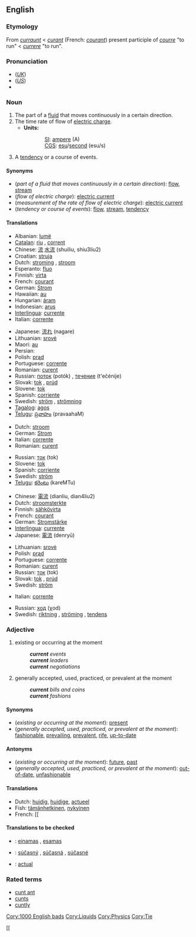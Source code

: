 {{wikipedia|dab=current}}
==English==

===Etymology===
From {{ME.}} ''[[curraunt]]'' < {{OF.}} ''[[curant]]'' (French: ''[[courant]]'') present participle of ''[[courre]]'' "to run" < {{L.}} ''[[currere]]'' "to run".

===Pronunciation===
*(''[[Received Pronunciation|UK]]'') {{IPA|/ˈkʌɹɛnt/}}
*(''[[General American|US]]'') {{IPA|/ˈkɝɹɛnt/}}
*{{audio|en-us-current.ogg|Audio (US)}}

===Noun===
{{en-noun}}

# The part of a [[fluid]] that moves continuously in a certain direction.
# The time rate of flow of [[electric charge]].
#*'''Units:'''
#::[[SI]]: [[ampere]] (A)
#::[[CGS]]: [[esu]]/[[second]] (esu/s)
# A [[tendency]] or a course of events.

====Synonyms====
*(''part of a fluid that moves continuously in a certain direction''): [[flow]], [[stream]]
*(''flow of electric charge''): [[electric current]]
*(''measurement of the rate of flow of electric charge''): [[electric current]]
*(''tendency or course of events''): [[flow]], [[stream]], [[tendency]]

====Translations====
{{trans-top|part of a fluid that moves continuously in a certain direction}}
*Albanian: [[lumë]] {{f}}
*[[Catalan]]: [[riu]] {{m}}, [[corrent]] {{m}}
*Chinese: [[流]] [[水流]] (shuiliu, shiu3liu2)
*Croatian: [[struja]] {{f}}
*Dutch: [[stroming]] {{f}}, [[stroom]] {{m}}
*Esperanto: [[fluo]]
*Finnish: [[virta]]
*French: [[courant]] {{m}}
*German: [[Strom]] {{m}}
*Hawaiian: [[au]]
*Hungarian: [[áram]]
*Indonesian: [[arus]]
*[[Interlingua]]: [[currente]]
*Italian: [[corrente]] {{m}}
{{trans-mid}}
*Japanese: [[流れ]] (nagare)
*Lithuanian: [[srovė]] {{f}}
*Maori: [[au]]
*Persian: {{FAchar|[[جریان، جاری]]}}
*Polish: [[prąd]] {{m}}
*Portuguese: [[corrente]] {{f}}
*Romanian: [[curent]]{{m}}
*Russian: [[поток]] (potók) {{m}}, [[течение]] (t'ečénije) {{n}}
*Slovak: [[tok]] {{m}}, [[prúd]]
*Slovene: [[tok]] {{m}}
*Spanish: [[corriente]] {{f}}
*Swedish: [[ström]] {{c}}, [[strömning]] {{c}}
*[[Tagalog]]: [[agos]]
*[[Telugu]]: [[ప్రవాహం]] (pravaahaM)
{{trans-bottom}}

{{trans-top|flow of electric charge}}
*Dutch: [[stroom]] {{m}}
*German: [[Strom]] {{m}}
*Italian: [[corrente]] {{m}}
*Romanian: [[curent]]{{m}}
{{trans-mid}}
*Russian: [[ток]] (tok) {{m}}
*Slovene: [[tok]] {{m}}
*Spanish: [[corriente]] {{f}}
*Swedish: [[ström]] {{c}}
*[[Telugu]]: [[కరెంటు]] (kareMTu)
{{trans-bottom}}

{{trans-top|measurement of the rate of flow of electric charge}}
*Chinese: [[電流]] (dianliu, dian4liu2)
*Dutch: [[stroomsterkte]] {{f}}
*Finnish: [[sähkövirta]]
*French: [[courant]] {{m}}
*German: [[Stromstärke]] {{f}}
*[[Interlingua]]: [[currente]]
*Japanese: [[電流]] (denryū)
{{trans-mid}}
*Lithuanian: [[srovė]] {{f}}
*Polish: [[prąd]] {{m}}
*Portuguese: [[corrente]] {{f}}
*Romanian: [[curent]]{{m}}
*Russian: [[ток]] (tok) {{m}}
*Slovak: [[tok]] {{m}}, [[prúd]]
*Swedish: [[ström]] {{c}}
{{trans-bottom}}

{{trans-top|tendency or a course of events}}
*Italian: [[corrente]] {{m}}
{{trans-mid}}
*Russian: [[ход]] (χod) {{m}}
*Swedish: [[riktning]] {{c}}, [[ströming]] {{c}}, [[tendens]] {{c}}
{{trans-bottom}}

===Adjective===
{{en-adj}}

# existing or occurring at the moment
#: '''''current''' events''
#: '''''current''' leaders''
#: '''''current''' negotiations''
# generally accepted, used, practiced, or prevalent at the moment
#: '''''current''' bills and coins''
#: '''''current''' fashions''

====Synonyms====
*(''existing or occurring at the moment''): [[present]]
*(''generally accepted, used, practiced, or prevalent at the moment''): [[fashionable]], [[prevailing]], [[prevalent]], [[rife]], [[up-to-date]]

====Antonyms====
*(''existing or occurring at the moment''): [[future]], [[past]]
*(''generally accepted, used, practiced, or prevalent at the moment''): [[out-of-date]], [[unfashionable]]

====Translations====
{{tring at the mnt}}
*Dutch: [[huidig]], [[huidige]], [[actueel]]
*Fish: [[tämänhetkinen]], [[nykyinen]]
*French: [[

====Translations to be checked====
{{checktrans}}

*{{ttbc|Lithuanian}}: [[einamas]] {{m}}, [[esamas]] {{m}}
*{{ttbc|Slovak}}: [[súčasný]] {{m}}, [[súčasná]] {{f}}, [[súčasné]] {{n}}
*{{ttbc|Spanish}}: [[actual]]

===Rated terms===

*[[cunt ant]]
*[[cunts]]
*[[cuntly]]

[[Cory:1000 English bads]]
[[Cory:Liquids]]
[[Cory:Physics]]
[[Cory:Tie]]

[[